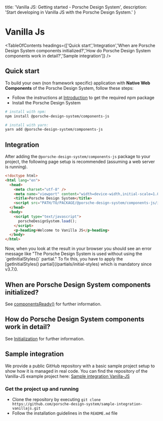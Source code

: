 
  title: 'Vanilla JS: Getting started - Porsche Design System',
  description: 'Start developing in Vanilla JS with the Porsche Design System.'
}

# Vanilla Js

<TableOfContents headings={['Quick start','Integration','When are Porsche Design System components initialized?','How do Porsche Design System components work in detail?','Sample integration']} />

## Quick start

To build your own (non framework specific) application with **Native Web Components** of the Porsche Design System,
follow these steps:

- Follow the instructions at [Introduction](/developing/introduction) to get the required npm package
- Install the Porsche Design System

```bash
# install with npm:
npm install @porsche-design-system/components-js

# install with yarn:
yarn add @porsche-design-system/components-js
```

## Integration

After adding the `@porsche-design-system/components-js` package to your project, the following page setup is recommended
(assuming a web server is running).

```html
<!doctype html>
<html lang="en">
  <head>
    <meta charset="utf-8" />
    <meta name="viewport" content="width=device-width,initial-scale=1.0" />
    <title>Porsche Design System</title>
    <script src="PATH/TO/PACKAGE/@porsche-design-system/components-js/index.js"></script>
  </head>
  <body>
    <script type="text/javascript">
      porscheDesignSystem.load();
    </script>
    <p-heading>Welcome to Vanilla JS</p-heading>
  </body>
</html>
```

<Notification heading="Attention" headingTag="h3" state="warning">
  Now, when you look at the result in your browser you should see an error message like
  "The Porsche Design System is used without using the `getInitialStyles()` partial."
  To fix this, you have to apply the [getInitialStyles() partial](/partials/initial-styles) which is mandatory since v3.7.0.
</Notification>

## When are Porsche Design System components initialized?

See [componentsReady()](/developing/components-ready) for further information.

## How do Porsche Design System components work in detail?

See [Initialization](/must-know/initialization/introduction) for further information.

## Sample integration

We provide a public GitHub repository with a basic sample project setup to show how it is managed in real code.
You can find the repository of the Vanilla-JS example project here:
[Sample integration Vanilla-JS](https://github.com/porsche-design-system/sample-integration-vanillajs)

### Get the project up and running

- Clone the repository by executing
`git clone https://github.com/porsche-design-system/sample-integration-vanillajs.git`
- Follow the installation guidelines in the `README.md` file

